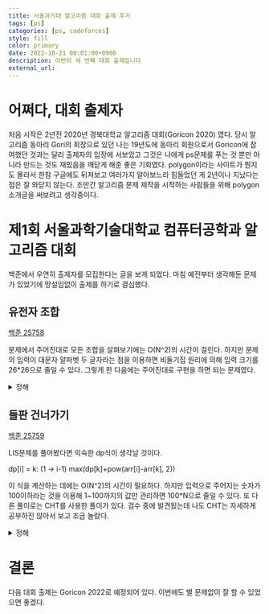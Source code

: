 ```yaml
---
title: 서울과기대 알고리즘 대회 출제 후기
tags: [ps]
categories: [ps, codeforces]
style: fill
color: primary
date: 2022-10-21 00:01:00+0900
description: 이번이 세 번째 대회 출제입니다
external_url:
---
```

# 어쩌다, 대회 출제자
처음 시작은 2년전 2020년 경북대학교 알고리즘 대회(Goricon 2020) 였다. 당시 알고리즘 동아리 Gori의 회장으로 있던 나는 19년도에 동아리 회원으로서 Goricon에 참여했던 것과는 달리 출제자의 입장에 서보았고 그것은 나에게 ps문제를 푸는 것 뿐만 아니라 만드는 것도 재밌음을 깨닫게 해준 좋은 기회였다. polygon이라는 사이트가 뭔지도 몰라서 한참 구글에도 뒤져보고 여러가지 알아보느라 힘들었던 게 2년이나 지났다는 점은 잘 와닫지 않는다. 조만간 알고리즘 문제 제작을 시작하는 사람들을 위해 polygon 소개글을 써보려고 생각중이다.

# 제1회 서울과학기술대학교 컴퓨터공학과 알고리즘 대회
백준에서 우연히 출제자를 모집한다는 글을 보게 되었다. 마침 예전부터 생각해둔 문제가 있었기에 망설임없이 출제를 하기로 결심했다.

## 유전자 조합
[백준 25758](https://www.acmicpc.net/problem/25758)

문제에서 주어진대로 모든 조합을 살펴보기에는 O(N^2)의 시간이 걸린다. 하지만 문제의 입력이 대문자 알파벳 두 글자라는 점을 이용하면 비둘기집 원리에 의해 입력 크기를 26*26으로 줄일 수 있다. 그렇게 한 다음에는 주어진대로 구현을 하면 되는 문제였다.

<details>
<summary>정해</summary>
<div markdown="1">

```cpp
#include <bits/stdc++.h>
using namespace std;

vector<string> arr;
int n;
bool chk[26];
int cnt[1000];

int str_to_int(string& s)
{
    return (s[0]-'A') + (s[1]-'A')*26;
}

string int_to_str(int i)
{
    string s;
    s.push_back(i%26+'A');
    s.push_back(i/26+'A');
    return s;
}

int main()
{
    cin>>n;
    arr.resize(n);
    for(int i=0;i<n;++i)
    {
        cin>>arr[i];
        cnt[str_to_int(arr[i])]++;
    }
    for(int i=0;i<1000;++i)
    {
        if(cnt[i] > 1)
        {
            string s = int_to_str(i);
            chk[max(s[0], s[1])-'A'] = true;
        }
    }
    sort(arr.begin(),arr.end());
    arr.erase(unique(arr.begin(),arr.end()), arr.end());
    for(int i=0;i<arr.size();++i)
    {
        for(int j=i+1;j<arr.size();++j)
        {
            chk[max(arr[i][0],arr[j][1])-'A'] = true;
            chk[max(arr[j][0],arr[i][1])-'A'] = true;
        }
    }
    vector<char> ret;
    for(int i=0;i<26;++i)
    {
        if(chk[i])
            ret.push_back(i+'A');
    }
    cout<<ret.size()<<'\n';
    for(auto i : ret)
    {
        cout<<i<<' ';
    }
    return 0;
}

```
</div>
</details>

## 들판 건너가기
[백준 25759](https://www.acmicpc.net/problem/25759)

LIS문제를 풀어봤다면 익숙한 dp식이 생각날 것이다.

dp[i] = k: (1 -> i-1) max(dp[k]+pow(arr[i]-arr[k], 2))

이 식을 계산하는 데에는 O(N^2)의 시간이 필요하다. 하지만 입력으로 주어지는 숫자가 100이하라는 것을 이용해 1~100까지의 값만 관리하면 100*N으로 줄일 수 있다. 또 다른 풀이로는 CHT를 사용한 풀이가 있다. 검수 중에 발견됬는데 나도 CHT는 자세하게 공부하진 않아서 보고 조금 놀랐다.

<details>
<summary>정해</summary>
<div markdown="1">

```cpp
#include <bits/stdc++.h>
using namespace std;
#define int ll
typedef long long ll;

int dp[100100];
int num_max[110];
int arr[100100];

int32_t main() {
    int n;
    cin>>n;
    memset(num_max, -1, sizeof(num_max));
    for(int i=0;i<n;++i)
    {
        cin>>arr[i];
    }
    for(int i=0;i<n;++i)
    {
        for(int j=1;j<=100;++j)
        {
            if(num_max[j] == -1)
                continue;
            dp[i] = max(dp[i], num_max[j]+(arr[i]-j)*(arr[i]-j));
        }
        num_max[arr[i]] = max(num_max[arr[i]], dp[i]);
    }
    cout<<dp[n-1];
    return 0;
}
```
</div>
</details>

# 결론
다음 대회 출제는 Goricon 2022로 예정되어 있다. 이번에도 별 문제없이 잘 할 수 있었으면 좋겠다.